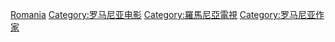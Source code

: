 [[Category:各国编剧|Romania]]
[[Category:罗马尼亚电影|Category:罗马尼亚电影]]
[[Category:羅馬尼亞電視|Category:羅馬尼亞電視]]
[[Category:罗马尼亚作家|Category:罗马尼亚作家]]